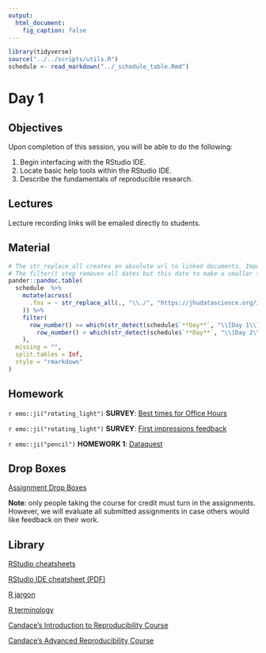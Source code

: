 ```yaml
---
output:
  html_document:
    fig_caption: false
---
```


```r
library(tidyverse)
source("../../scripts/utils.R")
schedule <- read_markdown("../_schedule_table.Rmd")
```

# Day 1

## Objectives

Upon completion of this session, you will be able to do the following:

1. Begin interfacing with the RStudio IDE.
2. Locate basic help tools within the RStudio IDE.
3. Describe the fundamentals of reproducible research.


## Lectures

Lecture recording links will be emailed directly to students.


## Material

```r
# The str_replace_all creates an absolute url to linked documents. Important because there are word and pdf rendered versions of the syllabus.
# The filter() step removes all dates but this date to make a smaller table.
pander::pandoc.table(
  schedule  %>%
    mutate(across(
      .fns = ~ str_replace_all(., "\\./", "https://jhudatascience.org/intro_to_r/")
    )) %>%
    filter(
      row_number() >= which(str_detect(schedule$`**Day**`, "\\[Day 1\\]")) &
        row_number() < which(str_detect(schedule$`**Day**`, "\\[Day 2\\]"))
    ),
  missing = "",
  split.tables = Inf,
  style = "rmarkdown"
)
``` 


## Homework

`r emo::ji("rotating_light")` **SURVEY**: [Best times for Office Hours](https://courseplus.jhu.edu/core/index.cfm/go/survey2:student.home/coID/16733/#!/surveyid/30881/surveyview)

`r emo::ji("rotating_light")` **SURVEY**: [First impressions feedback](https://courseplus.jhu.edu/core/index.cfm/go/survey2:student.home/coID/16733/#!/surveyid/30882/surveyview) 

`r emo::ji("pencil")` **HOMEWORK 1**: [Dataquest](https://app.dataquest.io/login?target-url=%2Fm%2F499%2Fintroduction-to-programming-in-r) 


## Drop Boxes

[Assignment Drop Boxes](https://courseplus.jhu.edu/core/index.cfm/go/db:main/coid/16733/)

**Note**: only people taking the course for credit must turn in the assignments. However, we will evaluate all submitted assignments in case others would like feedback on their work.


## Library

[RStudio cheatsheets](https://www.rstudio.com/resources/cheatsheets/)

[RStudio IDE cheatsheet (PDF)](../../resources/rstudio_IDE_cheatsheet.pdf)

[R jargon](https://link.springer.com/content/pdf/bbm%3A978-1-4419-1318-0%2F1.pdf)  

[R terminology](https://cran.r-project.org/doc/manuals/r-release/R-lang.pdf)

[Candace's Introduction to Reproducibility Course](https://jhudatascience.org/Reproducibility_in_Cancer_Informatics/)

[Candace's Advanced Reproducibility Course](https://jhudatascience.org/Adv_Reproducibility_in_Cancer_Informatics/)


